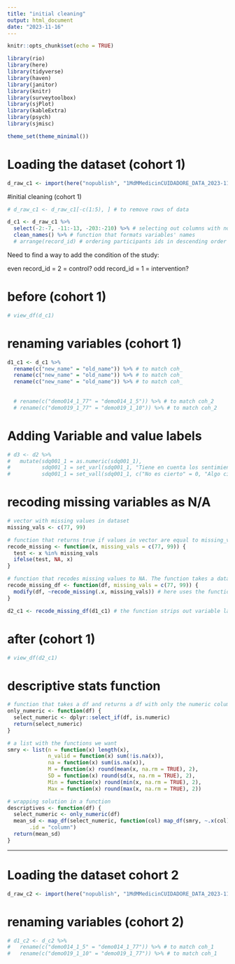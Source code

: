```yaml
---
title: "initial cleaning"
output: html_document
date: "2023-11-16"
---
```


```r
knitr::opts_chunk$set(echo = TRUE)

library(rio)
library(here)
library(tidyverse)
library(haven)
library(janitor)
library(knitr)
library(surveytoolbox)
library(sjPlot)
library(kableExtra)
library(psych)
library(sjmisc)

theme_set(theme_minimal())
```

# Loading the dataset (cohort 1)
```r
d_raw_c1 <- import(here("nopublish", "1MdMMedicinCUIDADORE_DATA_2023-11-16_1846_cohort1.csv"), setclass = "tbl_df")
```

#initial cleaning (cohort 1)
```r

# d_raw_c1 <- d_raw_c1[-c(1:5), ] # to remove rows of data

d_c1 <- d_raw_c1 %>% 
  select(-2:-7, -11:-13, -203:-210) %>% # selecting out columns with non-relevant data (, -238:-255)
  clean_names() %>% # function that formats variables' names
  # arrange(record_id) # ordering participants ids in descending order (not doing this because record_id needs further cleaning)
```

Need to find a way to add the condition of the study:

even record_id = 2 = control?
odd record_id = 1 = intervention?

# before (cohort 1)
```r
# view_df(d_c1)
```

# renaming variables (cohort 1)
```r
d1_c1 <- d_c1 %>% 
  rename(c("new_name" = "old_name")) %>% # to match coh_
  rename(c("new_name" = "old_name")) %>% # to match coh_
  rename(c("new_name" = "old_name")) %>% # to match coh_
  
  
  # rename(c("demo014_1_77" = "demo014_1_5")) %>% # to match coh_2
  # rename(c("demo019_1_77" = "demo019_1_10")) %>% # to match coh_2
```


# Adding Variable and value labels
```r
# d3 <- d2 %>%
#   mutate(sdq001_1 = as.numeric(sdq001_1),
#          sdq001_1 = set_varl(sdq001_1, "Tiene en cuenta los sentimientos de otras personas"),
#          sdq001_1 = set_vall(sdq001_1, c("No es cierto" = 0, "Algo cierto" = 1, "Totalmente cierto" = 2, "No responde" = 99))) # puede escribirse en ingles
```


# recoding missing variables as N/A
```r

# vector with missing values in dataset
missing_vals <- c(77, 99)

# function that returns true if values in vector are equal to missing_vals. The function takes a vector x, and specified values of missing data
recode_missing <- function(x, missing_vals = c(77, 99)) {
  test <- x %in% missing_vals
  ifelse(test, NA, x)
}

# function that recodes missing values to NA. The function takes a dataframe with variables with missing data, and specified values of missing data
recode_missing_df <- function(df, missing_vals = c(77, 99)) {
  modify(df, ~recode_missing(.x, missing_vals)) # here uses the function created above
}

d2_c1 <- recode_missing_df(d1_c1) # the function strips out variable labels
```


# after (cohort 1)
```r
# view_df(d2_c1)
```

# descriptive stats function
```r

# function that takes a df and returns a df with only the numeric columns
only_numeric <- function(df) {
  select_numeric <- dplyr::select_if(df, is.numeric)
  return(select_numeric)
}

# a list with the functions we want
smry <- list(n = function(x) length(x),
             n_valid = function(x) sum(!is.na(x)),
             na = function(x) sum(is.na(x)),
             M = function(x) round(mean(x, na.rm = TRUE), 2), 
             SD = function(x) round(sd(x, na.rm = TRUE), 2),
             Min = function(x) round(min(x, na.rm = TRUE), 2),
             Max = function(x) round(max(x, na.rm = TRUE), 2))

# wrapping solution in a function
descriptives <- function(df) {
  select_numeric <- only_numeric(df)
  mean_sd <- map_df(select_numeric, function(col) map_df(smry, ~.x(col)),
       .id = "column")
  return(mean_sd)
}
```


-----

# Loading the dataset cohort 2
```r
d_raw_c2 <- import(here("nopublish", "1MdMMedicinCUIDADORE_DATA_2023-11-16_1842_cohort2.csv"), setclass = "tbl_df")
```

# renaming variables (cohort 2)
```r

# d1_c2 <- d_c2 %>% 
#   rename(c("demo014_1_5" = "demo014_1_77")) %>% # to match coh_1
#   rename(c("demo019_1_10" = "demo019_1_77")) %>% # to match coh_1
```
